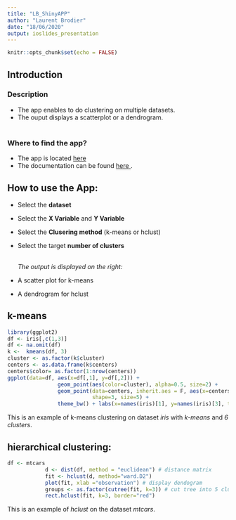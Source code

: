 ```yaml
---
title: "LB_ShinyAPP"
author: "Laurent Brodier"
date: "18/06/2020"
output: ioslides_presentation
---
```


```r
knitr::opts_chunk$set(echo = FALSE)
```

## Introduction
### Description
- The app enables to do clustering on multiple datasets.
- The ouput displays a scatterplot or a dendrogram. 
<br><br>
  
### Where to find the app?
- The app is located <a href="https://lbrodier87.shinyapps.io/lb_shinyapp/">here</a>
- The documentation can be found <a href="https://lbrodier87.github.io/DataProductsWeek4LB/Documentation_LB_ShinyApp.html">here </a>. 

## How to use the App: 
  
- Select the **dataset**
- Select the **X Variable**  and **Y Variable**
- Select the **Clusering method** (k-means or hclust)
- Select the target **number of clusters**
  
  <br>
*The output is displayed on the right:*
  
- A scatter plot for k-means  
- A dendrogram for hclust
  
## k-means
```r
library(ggplot2)
df <- iris[,c(1,3)]
df <- na.omit(df)
k <-  kmeans(df, 3)
cluster <- as.factor(k$cluster)
centers <- as.data.frame(k$centers)
centers$color= as.factor(1:nrow(centers))
ggplot(data=df, aes(x=df[,1], y=df[,2])) + 
                geom_point(aes(color=cluster), alpha=0.5, size=2) + 
                geom_point(data=centers, inherit.aes = F, aes(x=centers[,1], y=centers[,2], color=color), 
                           shape=3, size=5) + 
                theme_bw() + labs(x=names(iris)[1], y=names(iris)[3], title = "k-mean clustering") 
```
This is an example of k-means clustering on dataset *iris* with *k-means* and *6 clusters*. 

## hierarchical clustering: 
```r
df <- mtcars
            d <- dist(df, method = "euclidean") # distance matrix
            fit <- hclust(d, method="ward.D2")
            plot(fit, xlab ="observation") # display dendogram
            groups <- as.factor(cutree(fit, k=3)) # cut tree into 5 clusters
            rect.hclust(fit, k=3, border="red")
```
This is an example of *hclust* on the dataset *mtcars*. 
